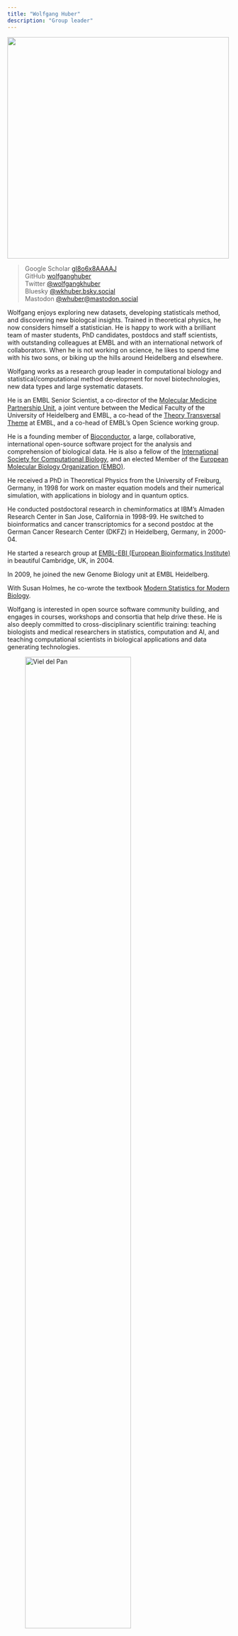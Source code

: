 ```yaml
---
title: "Wolfgang Huber"
description: "Group leader"
---
```


![](wolfgang-huber-1000x700.jpg){width=500 fig-align="center"}

>Google Scholar  [gI8o6x8AAAAJ](https://scholar.google.com/citations?user=gI8o6x8AAAAJ&hl=en) \
>GitHub          [wolfganghuber](https://github.com/wolfganghuber) \
>Twitter         [@wolfgangkhuber](https://twitter.com/wolfgangkhuber) \
>Bluesky         [@wkhuber.bsky.social](https://bsky.app/profile/wkhuber.bsky.social) \
>Mastodon        [@whuber@mastodon.social ](https://mastodon.social/@whuber) \

Wolfgang enjoys exploring new datasets, developing statisticals method, and discovering new biologcal insights.
Trained in theoretical physics, he now considers himself a statistician. He is happy to work with a brilliant team of master students, PhD candidates, postdocs and staff scientists, with outstanding colleagues at EMBL and with an international network of collaborators. When he is not working on science, he likes to spend time with his two sons, or biking up the hills around Heidelberg and elsewhere.

Wolfgang works as a research group leader in computational biology and statistical/computational method development for novel biotechnologies, new data types and large systematic datasets.

He is an EMBL Senior Scientist, a co-director of the [Molecular Medicine Partnership Unit](https://www.embl.org/about/info/mmpu), a joint venture between the Medical Faculty of the University of Heidelberg and EMBL, a co-head of the [Theory Transversal Theme](https://www.embl.org/about/programme/research-plans/theory-at-embl) at EMBL, and a co-head of EMBL's Open Science working group.

He is a founding member of [Bioconductor](https://bioconductor.org), a large, collaborative, international open-source software project for the analysis and comprehension of biological data. He is also a fellow of the [International Society for Computational Biology](https://www.iscb.org/), and an elected Member of the [European Molecular Biology Organization (EMBO)](https://www.embo.org/). 

He received a PhD in Theoretical Physics from the University of Freiburg, Germany, in 1998 for work on master equation models and their numerical simulation, with applications in biology and in quantum optics.

He conducted postdoctoral research in cheminformatics at IBM's Almaden Research Center in San Jose, California in 1998-99. He switched to bioinformatics and cancer transcriptomics for a second postdoc at the German Cancer Research Center (DKFZ) in Heidelberg, Germany, in 2000-04. 

He started a research group at [EMBL-EBI (European Bioinformatics Institute)](https://www.ebi.ac.uk/) in beautiful Cambridge, UK, in 2004.

In 2009, he joined the new Genome Biology unit at EMBL Heidelberg.

With Susan Holmes, he co-wrote the textbook [Modern Statistics for Modern Biology](https://www.huber.embl.de/msmb).

Wolfgang is interested in open source software community building, and engages in courses, workshops and consortia that help drive these. He is also deeply committed to cross-disciplinary scientific training: teaching biologists and medical researchers in statistics, computation and AI, and teaching computational scientists in biological applications and data generating technologies. 

![Viel del Pan](../photos/Marmolada.jpg){fig-align="center" width="75%"}

![Forcella Ambrizzola](../photos/Forcella-Ambrizzola.jpg){fig-align="center" width="75%"}

